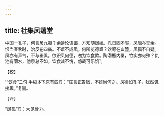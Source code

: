 ```yaml
---
---
---
```

title: 社集凤嬉堂
---







中国一孔子，何言居九夷？余读论语谶，方知随凤嬉。孔日固不暇，凤隙亦无余。恨当春秋时，治反在四裔。不嬉不成凤，何所览德辉？饮啄在山麓，凤孤不自疑。凤亦有声气，不与雀俱。欲识凤何德，勿为饮食欺。陶潜瓶内粟，竹实亦何殊？仇池有菊水，他泉总不如。饮食诚不愧，悠哉可乐饥¹。

【校】

¹“饮食”二句 手稿本下原有四句：“庄言正告凤，不嬉尚何之。凤德如孔子，犹然讥接舆。”复删。

【评】

“凤孤”句：大见骨力。